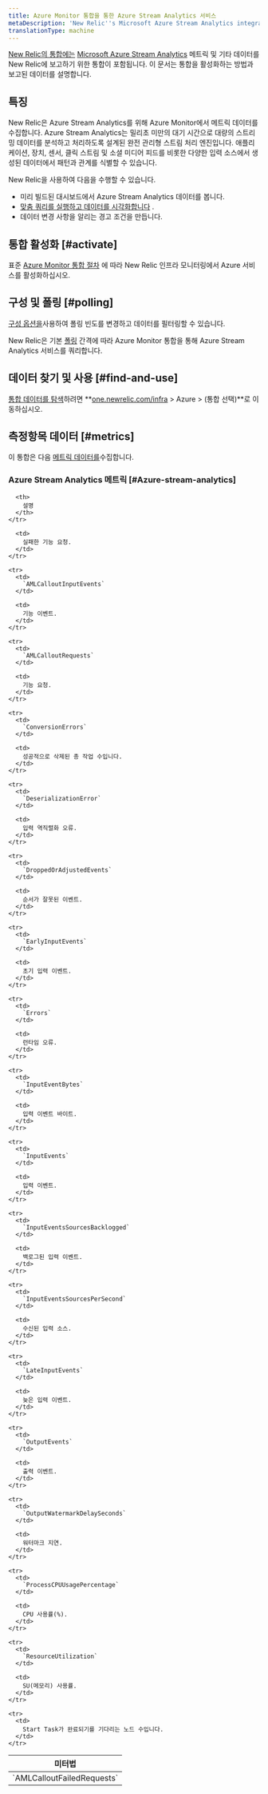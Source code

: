 ```yaml
---
title: Azure Monitor 통합을 통한 Azure Stream Analytics 서비스
metaDescription: 'New Relic''s Microsoft Azure Stream Analytics integration: what data it reports and how to enable it.'
translationType: machine
---
```


[New Relic의 통합에는](/docs/infrastructure/integrations-getting-started/getting-started/introduction-infrastructure-integrations) [Microsoft Azure Stream Analytics](https://azure.microsoft.com/en-us/products/stream-Analytics) 메트릭 및 기타 데이터를 New Relic에 보고하기 위한 통합이 포함됩니다. 이 문서는 통합을 활성화하는 방법과 보고된 데이터를 설명합니다.

## 특징

New Relic은 Azure Stream Analytics를 위해 Azure Monitor에서 메트릭 데이터를 수집합니다. Azure Stream Analytics는 밀리초 미만의 대기 시간으로 대량의 스트리밍 데이터를 분석하고 처리하도록 설계된 완전 관리형 스트림 처리 엔진입니다. 애플리케이션, 장치, 센서, 클릭 스트림 및 소셜 미디어 피드를 비롯한 다양한 입력 소스에서 생성된 데이터에서 패턴과 관계를 식별할 수 있습니다.

New Relic을 사용하여 다음을 수행할 수 있습니다.

* 미리 빌드된 대시보드에서 Azure Stream Analytics 데이터를 봅니다.
* [맞춤 쿼리를 실행하고 데이터를 시각화합니다](/docs/infrastructure/integrations-getting-started/getting-started/use-integration-data-new-relic-insights) .
* 데이터 변경 사항을 알리는 경고 조건을 만듭니다.

## 통합 활성화 [#activate]

표준 [Azure Monitor 통합 절차](/docs/infrastructure/microsoft-azure-integrations/azure-integrations-list/azure-monitor) 에 따라 New Relic 인프라 모니터링에서 Azure 서비스를 활성화하십시오.

## 구성 및 폴링 [#polling]

[구성 옵션을](/docs/infrastructure/microsoft-azure-integrations/azure-integrations-list/azure-monitor/#settings)사용하여 폴링 빈도를 변경하고 데이터를 필터링할 수 있습니다.

New Relic은 기본 [폴링](/docs/infrastructure/microsoft-azure-integrations/azure-integrations-list/azure-monitor/#settings) 간격에 따라 Azure Monitor 통합을 통해 Azure Stream Analytics 서비스를 쿼리합니다.

## 데이터 찾기 및 사용 [#find-and-use]

[통합 데이터를 탐색](/docs/infrastructure/integrations/find-use-infrastructure-integration-data)하려면 **[one.newrelic.com/infra](https://one.newrelic.com/infra) > Azure > (통합 선택)**로 이동하십시오.

## 측정항목 데이터 [#metrics]

이 통합은 다음 [메트릭 데이터를](/docs/infrastructure/integrations-getting-started/getting-started/understand-integration-data-data-types#metric)수집합니다.

### Azure Stream Analytics 메트릭 [#Azure-stream-analytics]

<table>
  <thead>
    <tr>
      <th style={{ width: "300px" }}>
        미터법
      </th>

      <th>
        설명
      </th>
    </tr>
  </thead>

  <tbody>
    <tr>
      <td>
        `AMLCalloutFailedRequests`
      </td>

      <td>
        실패한 기능 요청.
      </td>
    </tr>

    <tr>
      <td>
        `AMLCalloutInputEvents`
      </td>

      <td>
        기능 이벤트.
      </td>
    </tr>

    <tr>
      <td>
        `AMLCalloutRequests`
      </td>

      <td>
        기능 요청.
      </td>
    </tr>

    <tr>
      <td>
        `ConversionErrors`
      </td>

      <td>
        성공적으로 삭제된 총 작업 수입니다.
      </td>
    </tr>

    <tr>
      <td>
        `DeserializationError`
      </td>

      <td>
        입력 역직렬화 오류.
      </td>
    </tr>

    <tr>
      <td>
        `DroppedOrAdjustedEvents`
      </td>

      <td>
        순서가 잘못된 이벤트.
      </td>
    </tr>

    <tr>
      <td>
        `EarlyInputEvents`
      </td>

      <td>
        초기 입력 이벤트.
      </td>
    </tr>

    <tr>
      <td>
        `Errors`
      </td>

      <td>
        런타임 오류.
      </td>
    </tr>

    <tr>
      <td>
        `InputEventBytes`
      </td>

      <td>
        입력 이벤트 바이트.
      </td>
    </tr>

    <tr>
      <td>
        `InputEvents`
      </td>

      <td>
        입력 이벤트.
      </td>
    </tr>

    <tr>
      <td>
        `InputEventsSourcesBacklogged`
      </td>

      <td>
        백로그된 입력 이벤트.
      </td>
    </tr>

    <tr>
      <td>
        `InputEventsSourcesPerSecond`
      </td>

      <td>
        수신된 입력 소스.
      </td>
    </tr>

    <tr>
      <td>
        `LateInputEvents`
      </td>

      <td>
        늦은 입력 이벤트.
      </td>
    </tr>

    <tr>
      <td>
        `OutputEvents`
      </td>

      <td>
        출력 이벤트.
      </td>
    </tr>

    <tr>
      <td>
        `OutputWatermarkDelaySeconds`
      </td>

      <td>
        워터마크 지연.
      </td>
    </tr>

    <tr>
      <td>
        `ProcessCPUUsagePercentage`
      </td>

      <td>
        CPU 사용률(%).
      </td>
    </tr>

    <tr>
      <td>
        `ResourceUtilization`
      </td>

      <td>
        SU(메모리) 사용률.
      </td>
    </tr>

    <tr>
      <td>
        Start Task가 완료되기를 기다리는 노드 수입니다.
      </td>
    </tr>
  </tbody>
</table>
